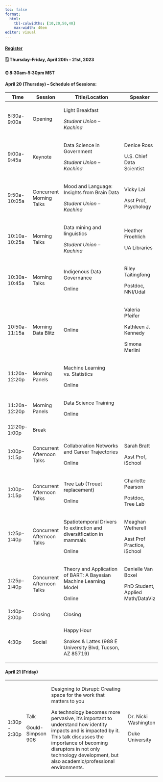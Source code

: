 ```yaml
---
toc: false
format: 
  html: 
    tbl-colwidths: [10,20,50,40]
    max-width: 40em
editor: visual
---
```


::: callout-important
#### [Register](https://www.eventbrite.com/e/wids-tucson-2023-tickets-580664311587)

#### 🗓 Thursday--Friday, April 20th -- 21st, 2023

#### ⏰ 8:30am-5:30pm MST
:::

#### April 20 (Thursday) -- Schedule of Sessions:

+---------------+----------------------------+----------------------------------------------------------------------+-----------------------------------+
| Time          | Session                    | Title/Location                                                       | Speaker                           |
+===============+============================+======================================================================+===================================+
| 8:30a-9:00a   | Opening                    | Light Breakfast                                                      |                                   |
|               |                            |                                                                      |                                   |
|               |                            | *Student Union -- Kachina*                                           |                                   |
+---------------+----------------------------+----------------------------------------------------------------------+-----------------------------------+
| 9:00a-9:45a   | Keynote                    | Data Science in Government                                           | Denice Ross                       |
|               |                            |                                                                      |                                   |
|               |                            | *Student Union -- Kachina*                                           | U.S. Chief Data Scientist         |
+---------------+----------------------------+----------------------------------------------------------------------+-----------------------------------+
| 9:50a-10:05a  | Concurrent Morning Talks   | Mood and Language: Insights from Brain Data                          | Vicky Lai                         |
|               |                            |                                                                      |                                   |
|               |                            | *Student Union -- Kachina*                                           | Asst Prof, Psychology             |
+---------------+----------------------------+----------------------------------------------------------------------+-----------------------------------+
| 10:10a-10:25a | Morning Talks              | Data mining and linguistics                                          | Heather Froehlich                 |
|               |                            |                                                                      |                                   |
|               |                            | *Student Union -- Kachina*                                           | UA Libraries                      |
+---------------+----------------------------+----------------------------------------------------------------------+-----------------------------------+
| 10:30a-10:45a | Morning Talks              | Indigenous Data Governance                                           | Riley Taitingfong                 |
|               |                            |                                                                      |                                   |
|               |                            | Online                                                               | Postdoc, NNI/Udal                 |
+---------------+----------------------------+----------------------------------------------------------------------+-----------------------------------+
| 10:50a-11:15a | Morning Data Blitz         | Online                                                               | Valeria Pfeifer                   |
|               |                            |                                                                      |                                   |
|               |                            |                                                                      | Kathleen J. Kennedy               |
|               |                            |                                                                      |                                   |
|               |                            |                                                                      | Simona Merlini                    |
+---------------+----------------------------+----------------------------------------------------------------------+-----------------------------------+
| 11:20a-12:20p | Morning Panels             | Machine Learning vs. Statistics                                      |                                   |
|               |                            |                                                                      |                                   |
|               |                            | Online                                                               |                                   |
+---------------+----------------------------+----------------------------------------------------------------------+-----------------------------------+
| 11:20a-12:20p | Morning Panels             | Data Science Training                                                |                                   |
|               |                            |                                                                      |                                   |
|               |                            | Online                                                               |                                   |
+---------------+----------------------------+----------------------------------------------------------------------+-----------------------------------+
| 12:20p-1:00p  | Break                      |                                                                      |                                   |
+---------------+----------------------------+----------------------------------------------------------------------+-----------------------------------+
| 1:00p-1:15p   | Concurrent Afternoon Talks | Collaboration Networks and Career Trajectories                       | Sarah Bratt                       |
|               |                            |                                                                      |                                   |
|               |                            | Online                                                               | Asst Prof, iSchool                |
+---------------+----------------------------+----------------------------------------------------------------------+-----------------------------------+
| 1:00p-1:15p   | Concurrent Afternoon Talks | Tree Lab (Trouet replacement)                                        | Charlotte Pearson                 |
|               |                            |                                                                      |                                   |
|               |                            | Online                                                               | Postdoc, Tree Lab                 |
+---------------+----------------------------+----------------------------------------------------------------------+-----------------------------------+
| 1:25p-1:40p   | Concurrent Afternoon Talks | Spatiotemporal Drivers fo extinction and diversitfication in mammals | Meaghan Wetherell                 |
|               |                            |                                                                      |                                   |
|               |                            | Online                                                               | Asst Prof Practice, iSchool       |
+---------------+----------------------------+----------------------------------------------------------------------+-----------------------------------+
| 1:25p-1:40p   | Concurrent Afternoon Talks | Theory and Application of BART: A Bayesian Machine Learning Model    | Danielle Van Boxel                |
|               |                            |                                                                      |                                   |
|               |                            | Online                                                               | PhD Student, Applied Math/DataViz |
+---------------+----------------------------+----------------------------------------------------------------------+-----------------------------------+
| 1:40p-2:00p   | Closing                    | Closing                                                              |                                   |
+---------------+----------------------------+----------------------------------------------------------------------+-----------------------------------+
| 4:30p         | Social                     | Happy Hour                                                           |                                   |
|               |                            |                                                                      |                                   |
|               |                            | Snakes & Lattes (988 E University Blvd, Tucson, AZ 85719)            |                                   |
+---------------+----------------------------+----------------------------------------------------------------------+-----------------------------------+

#### April 21 (Friday)

+---------------+-------------------+-----------------------------------------------------------------------------------------------------------------------------------------------------------------------------------------------------------------------------------------------------------+----------------------+
| 1:30p - 2:30p | Talk              | Designing to Disrupt: Creating space for the work that matters to you                                                                                                                                                                                     | Dr. Nicki Washington |
|               |                   |                                                                                                                                                                                                                                                           |                      |
|               | Gould-Simpson 906 | As technology becomes more pervasive, it's important to understand how identity impacts and is impacted by it. This talk discusses the importance of becoming disruptors in not only technology development, but also academic/professional environments. | Duke University      |
+---------------+-------------------+-----------------------------------------------------------------------------------------------------------------------------------------------------------------------------------------------------------------------------------------------------------+----------------------+
